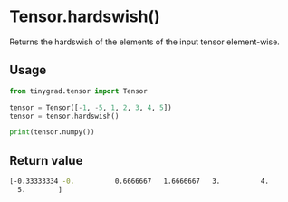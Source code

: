 # Tensor.hardswish()

Returns the hardswish of the elements of the input tensor element-wise.

## Usage
```python copy
from tinygrad.tensor import Tensor

tensor = Tensor([-1, -5, 1, 2, 3, 4, 5])
tensor = tensor.hardswish()

print(tensor.numpy())
```

## Return value
```bash
[-0.33333334 -0.          0.6666667   1.6666667   3.          4.
  5.        ]
```